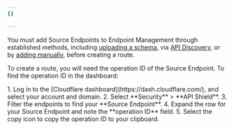 ```yaml
---
{}

---
```



You must add Source Endpoints to Endpoint Management through established methods, including [uploading a schema](/api-shield/security/schema-validation/#add-validation-by-uploading-a-schema), via [API Discovery](/api-shield/security/api-discovery/), or by [adding manually](/api-shield/management-and-monitoring/#add-endpoints-manually), before creating a route.

To create a route, you will need the operation ID of the Source Endpoint. To find the operation ID in the dashboard:

<Steps>
1. Log in to the [Cloudflare dashboard](https://dash.cloudflare.com/), and select your account and domain.
2. Select **Security** > **API Shield**.
3. Filter the endpoints to find your **Source Endpoint**.
4. Expand the row for your Source Endpoint and note the **operation ID** field.
5. Select the copy icon to copy the operation ID to your clipboard.
</Steps>